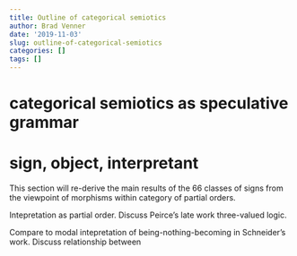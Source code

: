 ```yaml
---
title: Outline of categorical semiotics
author: Brad Venner
date: '2019-11-03'
slug: outline-of-categorical-semiotics
categories: []
tags: []
---
```


# categorical semiotics as speculative grammar

# sign, object, interpretant

This section will re-derive the main results of the 66 classes of signs from the viewpoint of morphisms within category of partial orders.  

Intepretation as partial order.  Discuss Peirce's late work three-valued logic. 

Compare to modal intepretation of being-nothing-becoming in Schneider's work.  Discuss relationship between 